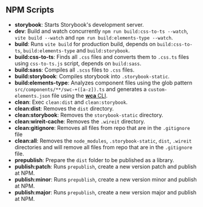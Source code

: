 
<Meta title="Dev/NPM Scripts" />

## NPM Scripts

* **storybook**: Starts Storybook's development server.
* **dev**: Build and watch concurrently `npm run build:css-to-ts --watch`, `vite build --watch` and `npm run build:elements-type --watch`.
* **build**: Runs `vite build` for production build, depends on `build:css-to-ts`, `build:elements-type` and `build:storybook`.
* **build:css-to-ts**: Finds all `.css` files and converts them to `.css.ts` files using `css-to-ts.js` script, depends on `build:sass`.
* **build:sass**: Compiles all `.scss` files to `.css` files.
* **build:storybook**: Compiles storybook into `.storybook-static`.
* **build:elements-type**: Analyzes component files using the glob pattern `src/components/**/swc-+([a-z]).ts` and generates a `custom-elements.json` file using the [**wca** CLI](https://www.npmjs.com/package/web-component-analyzer).
* **clean**: Exec `clean:dist` and `clean:storybook`.
* **clean:dist**: Removes the `dist` directory.
* **clean:storybook**: Removes the `storybook-static` directory.
* **clean:wireit-cache**: Removes the `.wireit` directory.
* **clean:gitignore**: Removes all files from repo that are in the `.gitignore` file
* **clean:all**: Removes the `node_modules`, `.storybook-static`, `dist`, `.wireit` directories and will remove all files from repo that are in the `.gitignore` file.
* **prepublish**: Prepare the `dist` folder to be published as a library.
* **publish:patch**: Runs `prepublish`, create a new version patch and publish at NPM.
* **publish:minor**: Runs `prepublish`, create a new version minor and publish at NPM.
* **publish:major**: Runs `prepublish`, create a new version major and publish at NPM.
